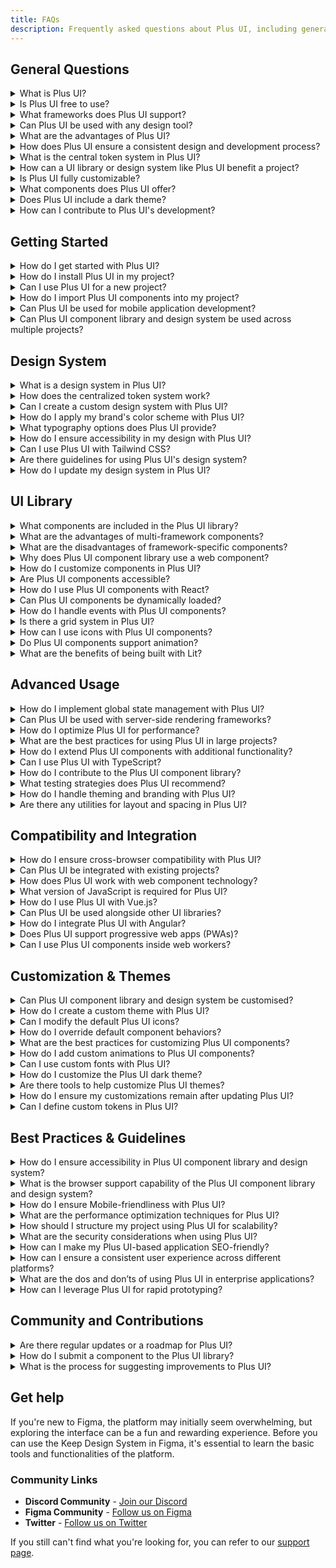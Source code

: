 ```yaml
---
title: FAQs
description: Frequently asked questions about Plus UI, including general information, design system, UI library, and customization.
---
```


## General Questions

<details>
<summary>What is Plus UI?</summary>

Plus UI is a cutting-edge user interface (UI) and experience (UX) framework designed to bridge the gap between design and development. It provides an integrated design system and UI library that can be used with popular frameworks and design tools. Plus UI facilitates the creation of consistent, user-friendly applications by offering a suite of rich, functional components that adhere to modern design standards. Built using Web Component technology, Plus UI is lightweight, customizable, and accessible, ensuring that developers and designers can collaborate effectively using a common set of tools.
</details>

<details>
<summary>Is Plus UI free to use?</summary>

Yes, Plus UI is open-source and have a free to use version 'Freemium' which includes extensive & integrated design system and UI library. It is designed to support the development community by providing a comprehensive set of tools and components without any cost. Users can freely incorporate Plus UI into their projects, customize it according to their needs, and even contribute to its ongoing development.

Plus UI have also Pro Version other than Freemium. Please check out the pricing page.
</details>

<details>
<summary>What frameworks does Plus UI support?</summary>

Plus UI supports multiple JavaScript frameworks, making it highly versatile and adaptable. It is compatible with React, Vue, Angular, Svelte, and other frameworks that can render HTML. This multi-framework support ensures that developers can integrate Plus UI into their existing projects or new applications with ease, regardless of the framework they prefer.
</details>

<details>
<summary>Can Plus UI be used with any design tool?</summary>

Yes, Plus UI is designed to be compatible with all popular design tools. However, it's only available on Figma for now.
</details>

<details>
<summary>What are the advantages of Plus UI?</summary>

Plus UI, as described, is a comprehensive user interface (UI) and experience (UX) framework designed to bridge the gap between design and development across various platforms and frameworks. The advantages of using Plus UI stem from its core features and design philosophy, making it a compelling choice for projects ranging from small-scale applications to large, complex systems. Here are some key advantages of Plus UI:

#### 1. **Integrated Design System and UI Library**

Plus UI offers a seamlessly integrated design system and UI library, ensuring consistency and coherence across your project. This integration facilitates a unified approach to design and development, enabling teams to maintain a consistent look and feel while accelerating the design-to-development workflow.

#### 2. **Multi-Framework Support**

With support for multiple JavaScript frameworks, such as React, Vue, Angular, Svelte, and more, Plus UI ensures flexibility and adaptability. This means you can integrate Plus UI into your projects regardless of the underlying technology stack, making it a versatile choice for diverse development environments.

#### 3. **Centralized Token System**

The centralized token system bridges the design system and UI library, enabling global theming and styling changes from a single source of truth. This approach simplifies maintaining and updating your application's visual design, ensuring consistency across all components and screens.

#### 4. **Fully Customizable and Accessible Components**

Plus UI components are designed with customization and accessibility in mind. They can be easily tailored to meet the specific needs of your project while ensuring that your application is accessible to users with different abilities, complying with best practices and accessibility standards.

#### 5. **Lightweight and Efficient**

The framework is optimized for performance, offering a light package size that doesn't burden your application's load times. This efficiency is crucial for improving user experience, especially on mobile devices and in low-bandwidth scenarios.

#### 6. **Open-Source Community and Support**

Being an open-source project, Plus UI benefits from the support and contributions of a vibrant community. This collective effort leads to regular updates, new features, and a wealth of resources for troubleshooting, learning, and collaboration.

#### 7. **Compatibility with Design Tools and CDNs**

Plus UI is designed to work well with popular design tools and can be easily served from Content Delivery Networks (CDNs), enhancing its flexibility and ease of use in different development workflows.

#### 8. **Dark Theme Support**

With built-in support for dark themes, Plus UI allows developers to cater to user preferences and reduce eye strain in low-light conditions, enhancing the overall user experience.

#### 9. **Comprehensive Documentation and Examples**

The framework provides detailed documentation and examples, making it easier for new users to get started and for experienced developers to take full advantage of its features.

#### 10. **Contribution Opportunities**

Plus UI encourages contributions from the community, whether in the form of code, documentation, design, or feedback. This open collaboration model fosters continuous improvement and innovation within the project.

</details>

<details>
<summary>How does Plus UI ensure a consistent design and development process?</summary>

Plus UI ensures a consistent design and development process through its integrated design system, centralized token system, and comprehensive UI library. By providing a shared set of tools, components, and design variables, Plus UI enables designers and developers to work from the same foundation, reducing discrepancies and miscommunications. This collaborative approach not only speeds up the development process but also enhances the overall quality and consistency of the final product.
</details>

<details>
<summary>What is the central token system in Plus UI?</summary>

The central token system in Plus UI is a powerful feature that bridges the design system and UI library, ensuring a consistent and unified design language across a project. Tokens are essentially design variables (such as [colors](../foundation/color/), [typography](../foundation/typography), [spacing](../foundation/spacing), [border](../foundation/border), [opacity](../foundation/opacity), [shadows & effects](../foundation/shadows-and-effects), [breakpoints](../foundation/breakpoints) etc.) that can be reused and applied globally. This system allows designers and developers to make changes in one place that automatically reflect across the entire project, streamlining the design process and ensuring consistency.
</details>

<details>
<summary>How can a UI library or design system like Plus UI benefit a project?</summary>

Using a unified design system and component library like Plus UI can offer several benefits to developers and design teams, including:

**Consistency:** A unified design system and component library like Plus UI can help ensure consistency across an organization's products and projects. This can help improve the user experience and create a more cohesive brand identity.

**Efficiency:** By providing a set of pre-built and reusable components, a design system and component library like Plus UI can help speed up development time and reduce the amount of code that needs to be written from scratch. This can lead to more efficient and streamlined development processes.

**Scalability:** A unified design system and component library like Plus UI can help teams scale their products and projects more easily. By providing a consistent set of components and design elements, teams can quickly build new features and products without worrying about creating new design elements or components from scratch.

**Accessibility:** A unified design system and component library like Plus UI can help ensure that products and projects meet accessibility standards. By providing pre-built components and design elements that are tested for accessibility, teams can ensure that their products are accessible to all users.

**Collaboration:** A unified design system and component library like Plus UI can help foster collaboration between designers and developers. By providing a shared set of design elements and components, designers & developers can work together more effectively, reducing communication barriers and speeding up development processes.

Using a unified design system and component library like Plus UI can provide significant benefits to development teams, helping them build more consistent, efficient, and scalable products that meet accessibility standards and encourage collaboration between designers and developers.
</details>

<details>
<summary>Is Plus UI fully customizable?</summary>

Absolutely, Plus UI is fully customizable. It has been designed with [customization](faqs#customization-and-themes) in mind, allowing users to tailor the components and design system to meet their specific needs. From modifying the design tokens to creating custom themes, including a dark mode, Plus UI provides the flexibility needed to align with your brand's aesthetic and functional requirements.
</details>

<details>
<summary>What components does Plus UI offer?</summary>

Plus UI offers a wide range of rich and functional components, including but not limited to buttons, forms, modals, navigation bars, and data tables. These components are designed to meet modern UX/UI standards, ensuring accessibility, responsiveness, and interactivity. The component library is continually expanding, with contributions from the community further enriching the available resources.
</details>

<details>
<summary>Does Plus UI include a dark theme?</summary>

Yes, Plus UI includes a dark theme, recognizing the growing preference for dark mode in user interfaces. The dark theme can be easily activated, providing users with an alternative, eye-friendly option that reduces glare and is suitable for low-light environments. This feature is part of Plus UI's commitment to accessibility and user preference.
</details>

<details>
<summary>How can I contribute to Plus UI's development?</summary>

Contributing to Plus UI's development is encouraged and can be done in several ways:

- **Code Contributions:** Submit pull requests with bug fixes, feature enhancements, or new components.
- **Documentation:** Help improve the documentation by adding examples, tutorials, or answering FAQs.
- **Design:** Share design resources, create themes, or contribute to the design system.
- **Feedback:** Provide feedback on features, usability, and accessibility to help shape future development.

To get started, check out the contribution guidelines on the Plus UI GitHub repository. Joining the Plus UI community on social media or discussion forums is also a great way to connect with other contributors and stay updated on the latest developments.
</details>

## Getting Started

<details>
<summary>How do I get started with Plus UI?</summary>

1. **Explore the Documentation:** Begin by visiting the official Plus UI documentation site. This will give you an overview of the system, its philosophy, and what it offers.
2. **Set Up Your Environment:** Ensure you have a development environment ready with Node.js installed to be able to use npm if you're working on a web project.
</details>

<details>
<summary>How do I install Plus UI in my project?</summary>

To install Plus UI in your project, you can use a package manager like npm, yarn, pnpm, or bun. The installation process typically involves running a command in your terminal to add Plus UI as a dependency to your project. Once installed, you can import and use Plus UI components in your application.

<InstallTabs />
</details>

<details>
<summary>Can I use Plus UI for a new project?</summary>

Absolutely. Plus UI is designed to be versatile, making it suitable for both new and existing projects. Its components and design system can help kickstart your project with a consistent and modern UI.
</details>

<details>
<summary>How do I import Plus UI components into my project?</summary>

After installation, you can import Plus UI components into your project files using import statements. For example:

```javascript
import { PlusButton } from "@plusui/core";
// Use the actual component names and package
```
</details>

<details>
<summary>Can Plus UI be used for mobile application development?</summary>

Plus UI is built with responsive design principles and supports web technologies, it can be used for developing mobile-friendly web applications. For native mobile app development, compatibility would depend on the ability to integrate web components into native frameworks.
</details>

<details>
<summary>Can Plus UI component library and design system be used across multiple projects? </summary>

Yes, the Plus UI component library and its design system can be used across multiple projects. Plus UI is designed to be modular and scalable, making it easy to reuse components and design elements across different products and projects.

One of the strengths of Plus UI is its versatility. Our design system can be used with popular design tools like Figma, Sketch, and Adobe, allowing designers to easily collaborate and design using the same design system. Our component library is also designed to work with all popular front-end frameworks like React, Vue.js, Angular, and more. This ensures that developers can use the same components and design elements across different projects, regardless of the front-end framework used.

By using the same components and design elements across multiple projects, organisations can ensure consistency and maintain a cohesive brand identity. This saves time and effort, as developers and designers do not have to recreate similar components or design elements for each project.

Plus UI's components are built using modern web technologies, such as HTML, CSS, and JavaScript, and are designed to be easily customisable and extensible. This makes it easy to adapt components to fit the specific needs of each project while maintaining consistency with the overall design system.

In addition, Plus UI provides comprehensive documentation and support to help developers and designers integrate the component library and design system into their projects. This includes code examples, best practices, and an active community of developers and designers who can provide guidance and support.
</details>

## Design System

<details>
<summary>What is a design system in Plus UI?</summary>

A design system in Plus UI is a comprehensive set of standards, guidelines, and components that unify and guide the design and development of digital products. It includes a library of UI elements, design tokens (such as colors, typography, spacing), and guidelines for their use. This system enables teams to create consistent, efficient, and scalable user interfaces that align with the brand's identity.
</details>

<details>
<summary>How does the centralized token system work?</summary>

The centralized token system in Plus UI functions as a core part of the design system, where design tokens represent the visual design atoms of the product (such as [colors](../foundation/color/), [typography](../foundation/typography), [spacing](../foundation/spacing), [border](../foundation/border), [opacity](../foundation/opacity), [shadows & effects](../foundation/shadows-and-effects), [breakpoints](../foundation/breakpoints) etc.) These tokens are defined in a central location and can be used across components and applications. When a token is updated, the changes are automatically applied wherever the token is used, ensuring consistency and simplifying theme management.
</details>

<details>
<summary>Can I create a custom design system with Plus UI?</summary>

Yes, Plus UI is designed to be flexible and customizable, allowing you to create a custom design system that fits your specific needs. You can define your own design tokens, create custom components, and tailor the existing components to align with your brand guidelines. Plus UI's architecture supports extending and overriding default settings to facilitate this customization.
</details>

<details>
<summary>How do I apply my brand's color scheme with Plus UI?</summary>

To apply your brand's color scheme with Plus UI, you would typically modify the design tokens related to colors. This involves setting your brand colors as the default values for primary, secondary, background, text colors, etc., in the Plus UI token system. These changes ensure that all components reflect your brand's identity consistently.
</details>

<details>
<summary>What typography options does Plus UI provide?</summary>

Plus UI provides a range of typography options through its design system, including font family, font size, font weight, line height, and letter spacing tokens. These options can be customized to fit your brand's typography guidelines, ensuring consistency across all textual elements in your application.
</details>

<details>
<summary>How do I ensure accessibility in my design with Plus UI?</summary>

Ensuring accessibility in your design with Plus UI involves leveraging the framework's accessible components and guidelines. Plus UI components are built with accessibility in mind, including proper semantic HTML, ARIA attributes, keyboard navigation, and screen reader support. You should follow Plus UI's accessibility guidelines, such as color contrast ratios and accessible typography, to create an inclusive user experience.
</details>

<details>
<summary>Can I use Plus UI with Tailwind CSS?</summary>

Yes, you can use Plus UI with Tailwind CSS. Plus UI components can be customized using CSS, and since Tailwind CSS is a utility-first CSS framework, you can apply Tailwind's utility classes to Plus UI components to adjust their styling. However, ensure to manage any potential conflicts between the default styles of Plus UI and Tailwind CSS by using appropriate CSS specificity and order of inclusion.
</details>

<details>
<summary>Are there guidelines for using Plus UI's design system?</summary>

Yes, Plus UI provides guidelines for using its design system. These guidelines cover best practices for applying design tokens, using components, ensuring accessibility, and maintaining consistency across your application. Following these guidelines helps teams to effectively use Plus UI's system to create cohesive and user-friendly interfaces.
</details>

<details>
<summary>How do I update my design system in Plus UI?</summary>

Updating your design system in Plus UI involves modifying design tokens, updating component styles, or adding new components as needed. These changes should be made in the central repository or location where your design system is managed. Plus UI's modular architecture means updates to tokens or components will automatically propagate to wherever they are used, ensuring your system stays current and consistent.
</details>

## UI Library

<details>
<summary>What components are included in the Plus UI library?</summary>

From basic elements like buttons, inputs, and toggles to more complex components such as modals, accordions, tabs, and navigation bars, Plus UI typically includes over 27 components and over 2000 variants in Community version which is essential for building modern web applications. Please check out the [component list](component-list-and-plans) page.
</details>

<details>
<summary>What are the advantages of multi-framework components?</summary>

Plus UI's multi-framework components offer several advantages that make them a powerful and flexible choice for building user interfaces:

**Consistency:** By using the same set of components across different projects and frameworks, Plus UI ensures a consistent look and feel for the user interface. This can help to improve user experience and reduce confusion, as users will be familiar with the components regardless of the technology stack being used.

**Reusability:** Multi-framework components in Plus UI can be easily reused across different projects and frameworks. This can help to reduce development time and costs, as developers do not have to write redundant code for each project. Instead, they can simply use the pre-built components from Plus UI and customize them as needed.

**Flexibility**: Plus UI's cross-framework components are designed to be interoperable with different front-end frameworks and libraries, such as React, Vue, and Angular. This makes them a flexible choice for developers who want to use pre-built UI components in their projects without being tied to a specific technology stack.

**Maintainability**: By using multi-framework components in Plus UI, developers can improve the maintainability of their code. Because the components are standardised and encapsulated, they are less likely to cause conflicts or break other parts of the application. This can make it easier to maintain and update the code over time.

Overall, the advantages of multi-framework components in Plus UI make it a powerful and flexible choice for building user interfaces that are consistent, reusable, and maintainable across different projects and technology stacks.
</details>

<details>
<summary>What are the disadvantages of framework-specific components?</summary>

While framework-specific components in Plus UI can offer some benefits, they also have several disadvantages that can limit their usefulness in certain contexts. Here are a few examples:

**Limited usability:** Framework-specific components in Plus UI can only be used in the framework or library they were designed for, which can limit their usability and reusability in other projects. Developers who want to use these components in a different framework will need to either rebuild them or use a wrapper library, which can be time-consuming.

**Limited lifespan:** Framework-specific components in Plus UI are closely tied to the lifecycle of the framework or library they were designed for. This means that if the framework or library becomes outdated or is no longer supported, the components may also become obsolete.

**Breaking changes:** New versions or updates of a framework or library can introduce breaking changes, requiring significant effort to update framework-specific components in Plus UI. This can be a major inconvenience for developers who rely on these components in their projects.

Overall, while framework-specific components in Plus UI can provide some benefits, they come with significant limitations and potential drawbacks. Developers should consider these factors carefully before deciding whether to use these components in their projects and may want to explore alternative solutions that offer greater flexibility and longevity.
</details>

<details>
<summary>Why does Plus UI component library use a web component?</summary>

Plus UI component library uses web components because they offer a powerful way to create reusable UI components with encapsulated functionality and styling. Web components provide a standardised way to create custom HTML elements that can be easily reused across different projects and frameworks, which makes them an ideal technology for building component libraries like Plus UI.

Web components also offer a high level of encapsulation, which helps to prevent conflicts between components and makes it easier to maintain and update the code. By using web components, Plus UI can create a set of standardised UI components that can be customized and used across different technology stacks, which reduces development time and ensures consistency across different projects.

In addition, web components are interoperable with different frameworks and libraries, which makes them a flexible choice for building component libraries that can be used in a variety of projects. Plus UI can be used with different front-end frameworks and libraries, such as React, Vue, and Angular, which makes it a versatile choice for developers who want to use a set of pre-built UI components in their projects.
</details>

<details>
<summary>How do I customize components in Plus UI?</summary>

Customization in Plus UI can be achieved through various methods, including CSS variables for styling, properties for functional adjustments, and slots for content customization. Plus UI components built with Lit support reactive properties and attributes, allowing you to easily modify component behavior and appearance by passing different values or applying custom styles.
</details>

<details>
<summary>Are Plus UI components accessible?</summary>

[Accessibility](broken-reference) is a core principle of Plus UI. Components are designed with semantic HTML, appropriate ARIA roles, keyboard navigation support, and focus management to ensure they meet highest accessibility standards. This makes it easier to build applications that are usable by everyone, including people with disabilities.
</details>

<details>
<summary>How do I use Plus UI components with React?</summary>

To use Plus UI components in a React application, you can directly import and use them as you would with any other React component, thanks to React's support for custom elements. Ensure the Plus UI web components are loaded into your application, and then you can use them within your JSX just like native HTML elements, passing props as attributes.
</details>

<details>
<summary>Can Plus UI components be dynamically loaded?</summary>

Yes, Plus UI components can be dynamically loaded into your application. This can be achieved through code-splitting techniques and dynamic imports, allowing you to load components only when they are needed, which can significantly improve your application's performance.
</details>

<details>
<summary>How do I handle events with Plus UI components?</summary>

Event handling with Plus UI components follows the standard web component event model. You can listen for events on Plus UI components using the standard `addEventListener` method in JavaScript or by using event listener attributes directly in your HTML or JSX templates. Plus UI components emit custom events for interactions, which you can handle to perform actions in your application.
</details>

<details>
<summary>Is there a grid system in Plus UI?</summary>

Plus UI includes a design system, it likely offers a grid system to facilitate layout design. This system would provide a flexible and responsive method for creating layouts using rows and columns, making it easier to design adaptive and responsive interfaces that work on various screen sizes.
</details>

<details>
<summary>How can I use icons with Plus UI components?</summary>

Icons can be integrated with Plus UI components either through direct inclusion in the components themselves or by using an external icon library. Plus UI may offer a set of default icons or support for popular icon libraries like Font Awesome, allowing you to easily include and customize icons within your UI components.
</details>

<details>
<summary>Do Plus UI components support animation?</summary>

Plus UI components likely support animations, either natively through CSS animations and transitions or via integration with web animation APIs. This enables you to add interactive and engaging effects to your UI, enhancing the user experience.
</details>

<details>
<summary>What are the benefits of being built with Lit?</summary>

Plus UI is built with Lit, it means the library leverages the Lit library's capabilities for creating fast, lightweight, and reactive web components. Lit components are easy to integrate with various frameworks and provide a solid foundation for building customizable, scalable, and performant web applications.
</details>

## Advanced Usage

<details>
<summary>How do I implement global state management with Plus UI?</summary>

Global state management in a Plus UI-based application can be implemented using JavaScript libraries or frameworks like Redux, MobX, or the Context API in React (if using React with Plus UI). The key is to create a central store that holds the state and ensure that Plus UI components can interact with this store to read and update the state. You might need to create custom events or methods within your Plus UI components to dispatch actions or subscribe to the store's changes.
</details>

<details>
<summary>Can Plus UI be used with server-side rendering frameworks?</summary>

Yes, Plus UI components, especially if built with web standards like Web Components, can be used with server-side rendering (SSR) frameworks like Next.js, Nuxt.js, or Angular Universal. The compatibility often depends on the SSR framework's support for Web Components. Some adjustments or polyfills might be necessary to ensure that custom elements are correctly rendered and hydrated on the client side.
</details>

<details>
<summary>How do I optimize Plus UI for performance?</summary>

Optimizing Plus UI for performance involves several strategies:

- **Lazy loading:** Dynamically import Plus UI components only when they are needed.
- **Tree shaking:** Ensure your build tool is configured to support tree shaking to remove unused Plus UI code from the final bundle.
- **Efficient bundling:** Use module bundlers like Webpack, Rollup, or Parcel to minimize and compress your application's assets.
- **Caching:** Utilize browser caching for Plus UI assets to reduce load times on repeat visits.
- **Performance analysis:** Regularly use tools like Lighthouse or Chrome DevTools to identify performance bottlenecks and optimize them.
</details>

<details>
<summary>What are the best practices for using Plus UI in large projects?</summary>

For large projects, consider the following best practices:

- **Modular architecture:** Organize your application into modular components and features, using Plus UI components as the building blocks.
- **State management:** Adopt a robust state management solution to manage global state efficiently.
- **Code splitting:** Implement code splitting to load resources only when needed, reducing the initial load time.
- **Component reuse:** Encourage the reuse of Plus UI components across different parts of your application to maintain consistency and reduce duplication.
- **Documentation and style guides:** Maintain comprehensive documentation and style guides to ensure that developers and designers can work effectively with Plus UI.
</details>

<details>
<summary>How do I extend Plus UI components with additional functionality?</summary>

To extend Plus UI components, you can wrap them in your custom components, adding the additional functionality you need. If Plus UI is built with Lit or a similar library, you can also subclass the original component classes to extend their behavior. Always check Plus UI's documentation for guidelines on extending components to ensure compatibility.
</details>

<details>
<summary>Can I use Plus UI with TypeScript?</summary>

Plus UI components can be used with TypeScript if they are built with standard web component technologies. You may need to provide or generate TypeScript definitions for Plus UI components to enable type checking and autocompletion in your development environment. Some UI libraries also offer TypeScript support out of the box.
</details>

<details>
<summary>How do I contribute to the Plus UI component library?</summary>

Contributing to Plus UI typically involves:

- **Forking the repository:** Start by forking the Plus UI GitHub repository.
- **Setting up a development environment:** Follow the project's setup instructions to get started.
- **Making your changes:** Implement new features, fix bugs, or improve documentation as needed.
- **Submitting a pull request:** Once your changes are ready, submit a pull request (PR) for review by the Plus UI maintainers.
- **Following contribution guidelines:** Adhere to the project's contribution guidelines for coding standards, commit messages, and other practices.
</details>

<details>
<summary>What testing strategies does Plus UI recommend?</summary>

Plus UI might recommend a combination of unit testing, integration testing, and end-to-end testing, depending on the complexity of the components. Tools like Jest for unit and integration tests, and Cypress or Puppeteer for end-to-end testing, are commonly used. Testing should cover both the functionality and accessibility of components.
</details>

<details>
<summary>How do I handle theming and branding with Plus UI?</summary>

Theming and branding with Plus UI can be managed through custom CSS variables and the centralized token system. Define your brand colors, typography, and other design tokens in a central place, and apply these tokens across your Plus UI components to ensure a consistent look and feel. Plus UI may also support dynamic theming, allowing you to switch themes at runtime.
</details>

<details>
<summary>Are there any utilities for layout and spacing in Plus UI?</summary>

Plus UI likely includes a set of utility classes or a grid system for managing layout and spacing. These utilities can be used to quickly apply margins, padding, flexbox layouts, or grid layouts to Plus UI components and custom content. Check the Plus UI documentation for specific utilities and how to use them in your projects.
</details>

## Compatibility and Integration

<details>
<summary>How do I ensure cross-browser compatibility with Plus UI?</summary>

Ensuring cross-browser compatibility with Plus UI involves several steps:

- **Polyfills:** Use polyfills for Web Components if Plus UI is built on them, especially for older browsers that might not support these standards natively.
- **CSS Prefixes:** Utilize tools like PostCSS and its Autoprefixer plugin to automatically add vendor prefixes to your CSS, ensuring styles work across different browsers.
- **Testing:** Regularly test your application in multiple browsers and devices during development to catch and fix compatibility issues early.
- **Documentation:** Refer to Plus UI's documentation for any specific browser support guidelines or known issues.
</details>

<details>
<summary>Can Plus UI be integrated with existing projects?</summary>

Yes, Plus UI can be integrated into existing projects. The integration process typically involves:

- **Adding Plus UI:** Install Plus UI via your project's package manager.
- **Updating Your Build:** Ensure your build pipeline (Webpack, Rollup, etc.) can handle Plus UI components, especially if they are Web Components.
- **Refactoring:** Gradually replace or wrap existing UI components with Plus UI components, testing for functionality and style consistency.
</details>

<details>
<summary>How does Plus UI work with web component technology?</summary>

Plus UI is built with Web Component technology, it leverages HTML Custom Elements, Shadow DOM, and HTML Templates to create encapsulated, reusable components. This allows for:

- **Encapsulation:** Styles and scripts are encapsulated within components, preventing conflicts with the global scope.
- **Reusability:** Components can be easily shared and reused across different parts of your application or even across projects.
- **Interoperability:** Web Components are standards-based, ensuring compatibility with modern browsers and JavaScript frameworks.
</details>

<details>
<summary>What version of JavaScript is required for Plus UI?</summary>

Plus UI likely requires ECMAScript 2015 (ES6) or newer, given the modern JavaScript features it might use (classes, modules, arrow functions, etc.). Check Plus UI's documentation for the exact version requirement and ensure your development and production environments are compatible.
</details>

<details>
<summary>How do I use Plus UI with Vue.js?</summary>

Integrating [Plus UI with Vue.js](../ui-library/installation/vue) involves:

- **Importing Components:** Import Plus UI components into your Vue components where needed.
- **Registration:** You might need to globally or locally register Plus UI components within your Vue application, depending on your setup.
- **Data Binding:** Use Vue's data binding to integrate Plus UI components with your Vue application's reactive data.
</details>

<details>
<summary>Can Plus UI be used alongside other UI libraries?</summary>

Yes, Plus UI can be used alongside other UI libraries, but with considerations:

- **Style Conflicts:** Be mindful of potential style conflicts. Utilize CSS scoping or methodologies like BEM to mitigate issues.
- **Performance:** Monitor your application's performance, as using multiple UI libraries can increase your bundle size and affect load times.
- **Component Naming:** Watch out for component naming conflicts and resolve them by namespacing or aliasing imports.
</details>

<details>
<summary>How do I integrate Plus UI with Angular?</summary>

To integrate [Plus UI with Angular](../ui-library/installation/angular):

- **Module Imports:** Import Plus UI components in your Angular modules using the `CUSTOM_ELEMENTS_SCHEMA` to avoid template parsing errors.
- **Component Registration:** Use Angular's `schemas` array within `@NgModule` decorators to register Plus UI components as custom elements.
- **Data Binding and Events:** Bind data to Plus UI components using Angular's binding syntax and handle events with `(eventName)="handlerMethod($event)"`.
</details>

<details>
<summary>Does Plus UI support progressive web apps (PWAs)?</summary>

Plus UI components, built with performance and modern web standards in mind, are suitable for use in Progressive Web Apps (PWAs). They should work well with service workers, manifest files, and other PWA features, enhancing the app's offline capabilities, load times, and user experience.
</details>

<details>
<summary>Can I use Plus UI components inside web workers?</summary>

Directly using Plus UI components (or any DOM-based UI components) inside Web Workers is not possible since Web Workers do not have access to the DOM. However, you can use Web Workers to offload computational tasks or data fetching and then communicate the results back to the main thread where Plus UI components can use this data to update the UI.
</details>

## Customization & Themes

<details>
<summary>Can Plus UI component library and design system be customised?</summary>

Yes, the Plus UI library or design system can be customised to fit the specific needs and branding of your organization. While the component library comes with pre-built components and design elements, these can be customized to fit your specific use case.

Plus UI component library is built using modern web technologies such as HTML, CSS, and JavaScript, which makes it easy to modify and extend. Developers and designers can use the provided documentation to learn how to customise components, or even create new ones.

Customisation can include modifying the colors, typography, spacing, and other design elements of the components of the design system.&#x20;

By customising the library, organisations can create a unique design system that aligns with their branding and design language. This helps create a consistent and recognizable brand identity across all products and projects.

Plus UI provides support and resources for customising the library, including documentation and an active community of developers and designers who can provide guidance and support.
</details>

<details>
<summary>How do I create a custom theme with Plus UI?</summary>

Creating a custom theme involves defining a set of design tokens and styles that represent your brand's visual identity. This typically includes colors, fonts, spacing, and other UI elements. With Plus UI, you can create a custom theme by overriding the default design tokens or CSS variables. Use a central stylesheet or JavaScript configuration to apply these custom tokens globally across your application.
</details>

<details>
<summary>Can I modify the default Plus UI icons?</summary>

Yes, you can modify the default Plus UI icons by either replacing them with your own SVG icons or integrating with an external icon library. If Plus UI uses a slot or a prop for icons in its components, you can easily swap the default icons with your custom ones by providing your icons in the designated slots or properties.
</details>

<details>
<summary>How do I override default component behaviors?</summary>

Overriding default component behaviors might involve extending Plus UI components with your own classes or wrapping them in your custom components to add or modify behaviors. Use JavaScript or framework-specific methods (for Vue, React, Angular, etc.) to intercept events, props, and slots, applying your custom logic where needed.
</details>

<details>
<summary>What are the best practices for customizing Plus UI components?</summary>

- **Maintain Consistency:** Keep your customizations consistent across components to ensure a cohesive user experience.
- **Use Design Tokens:** Leverage design tokens for scalable and maintainable customizations, especially for themes.
- **Extend Rather Than Modify:** Prefer extending components or using composition to add custom functionality, preserving the base component behavior for easier updates.
- **Document Changes:** Keep track of customizations for future reference and updates, especially if working in a team.
</details>

<details>
<summary>How do I add custom animations to Plus UI components?</summary>

Custom animations can be added through CSS animations or JavaScript-based animation libraries. Target Plus UI components with CSS selectors to apply animations directly, or use JavaScript to dynamically add animations based on user interaction. Ensure animations enhance the user experience and accessibility.
</details>

<details>
<summary>Can I use custom fonts with Plus UI?</summary>

Yes, custom fonts can be integrated by including them in your application's CSS using `@font-face` or by linking to external font services (like Google Fonts). Once the fonts are available, override the default font tokens or variables in Plus UI to apply your custom fonts.
</details>

<details>
<summary>How do I customize the Plus UI dark theme?</summary>

Customizing the dark theme involves overriding the default dark theme tokens or CSS variables provided by Plus UI. Adjust colors, fonts, and other elements specifically for the dark mode, ensuring adequate contrast and readability.
</details>

<details>
<summary>Are there tools to help customize Plus UI themes?</summary>

Tools like Style Dictionary or themedesigner.app can help manage and apply design tokens across your project. These tools assist in creating, maintaining, and applying consistent themes by generating stylesheets or configuration files that Plus UI can use.
</details>

<details>
<summary>How do I ensure my customizations remain after updating Plus UI?</summary>

To ensure customizations remain intact after updates:

- **Avoid Direct Modifications:** Do not modify Plus UI's source files directly. Use extension or composition for customizations.
- **Version Control:** Use version control (like Git) to manage changes and resolve conflicts after updates.
- **Follow Semver:** Pay attention to versioning. Major updates might introduce breaking changes requiring adjustments to your customizations.
</details>

<details>
<summary>Can I define custom tokens in Plus UI?</summary>

Defining custom tokens is typically supported in UI libraries like Plus UI. You can define custom design tokens (for colors, typography, spacing, etc.) in your theme configuration, which Plus UI components will then utilize. This is crucial for creating a unique and consistent branding across your application.
</details>

## Best Practices & Guidelines

<details>
<summary>How do I ensure accessibility in Plus UI component library and design system?</summary>

Accessibility is a top priority for the Plus UI component library and design system. We strive to ensure that our components and design elements meet the latest accessibility standards and guidelines, such as WCAG 2.1 and ARIA.

To ensure accessibility in your project, we recommend the following best practices:

- **Semantic HTML:** Use semantic HTML elements provided by Plus UI to ensure meaningful structure and improve screen reader compatibility.
- **ARIA Attributes:** Utilize ARIA (Accessible Rich Internet Applications) attributes in Plus UI components to enhance accessibility for users with disabilities.
- **Keyboard Navigation:** Ensure all interactive Plus UI components are fully operable with keyboard controls to aid users who cannot use a mouse.
- **Color Contrast:** Adhere to WCAG guidelines for color contrast to ensure that text is readable for users with visual impairments.
- **Testing:** Regularly test your application with accessibility tools (like axe or Lighthouse) and manual checks to identify and fix accessibility issues.
</details>

<details>
<summary>What is the browser support capability of the Plus UI component library and design system?</summary>

Plus UI component library and design system is designed to work seamlessly across all modern web browsers, including Google Chrome, Mozilla Firefox, Apple Safari, and Microsoft Edge.

We provide comprehensive browser support to ensure that our components and design elements are fully functional and visually consistent across all modern browsers. This means that you can use Plus UI with confidence, knowing that it will work on the most popular web browsers used by your audience.

Our component library and design system are also designed to work well with legacy browsers, such as Internet Explorer 11, although some features may be limited or not supported.

We strive to stay up-to-date with the latest web standards and technologies, and we regularly update our component library and design system to ensure that they are compatible with the latest browsers and devices.

If you have any concerns about browser compatibility or need specific guidance on how to ensure your project is compatible with certain browsers, we have an active community of developers and designers who are knowledgeable in this area and can provide guidance and support.
</details>

<details>
<summary>How do I ensure Mobile-friendliness with Plus UI?</summary>

To ensure mobile-friendliness:

- Utilize responsive design features of Plus UI to adapt layouts to various screen sizes.
- Implement touch-friendly interfaces, making sure touch targets are appropriately sized.
- Optimize images and assets for faster loading on mobile networks.
- Consider mobile-first design when planning UI and UX.
</details>

<details>
<summary>What are the performance optimization techniques for Plus UI?</summary>

For optimizing performance:

- Leverage code splitting to load Plus UI components as needed.
- Minimize and compress assets to reduce load times.
- Implement lazy loading for images and offscreen components.
- Use efficient data fetching strategies (like caching and batching requests).
</details>

<details>
<summary>How should I structure my project using Plus UI for scalability?</summary>

For scalability:

- Adopt a modular architecture, organizing code by features or functionality.
- Encourage component reuse to minimize code duplication.
- Implement a state management solution suitable for your project's size.
- Regularly refactor and review code to maintain cleanliness and manageability
</details>

<details>
<summary>What are the security considerations when using Plus UI?</summary>

Security considerations include:

- Sanitizing user input to prevent XSS attacks.
- Regularly updating Plus UI and its dependencies to patch vulnerabilities.
- Implementing Content Security Policies (CSP) to mitigate XSS risks.
- Using HTTPS for secure data transmission.
</details>

<details>
<summary>How can I make my Plus UI-based application SEO-friendly?</summary>

To enhance SEO:

- Ensure server-side rendering or static rendering is in place for content-heavy pages.
- Use semantic HTML and structured data to improve content understanding by search engines.
- Implement meta tags and provide alt texts for images.
- Ensure fast loading times as performance is a key SEO factor.
</details>

<details>
<summary>How can I ensure a consistent user experience across different platforms?</summary>

To ensure consistency:

- Use responsive design principles to adapt UI to various devices.
- Test on multiple browsers and devices throughout the development process.
- Standardize UI elements and interactions across platforms.
- Use Plus UI's built-in themes and customization options to maintain visual consistency.
</details>

<details>
<summary>What are the dos and don’ts of using Plus UI in enterprise applications?</summary>

- **Do** implement comprehensive testing for reliability.
- **Do** plan for future scalability from the start.
- **Don't** over-customize components to the point of complicating updates.
- **Don't** neglect the performance, as it's crucial for user experience.
</details>

<details>
<summary>How can I leverage Plus UI for rapid prototyping?</summary>

For rapid prototyping:

- Utilize Plus UI's extensive component library to quickly assemble UIs.
- Apply custom themes for fast branding without deep customization.
- Use Plus UI's flexibility to iterate designs quickly, enabling fast feedback and refinement cycles.
</details>

## Community and Contributions

<details>
<summary>Are there regular updates or a roadmap for Plus UI?</summary>

Most open-source projects like Plus UI publish a roadmap and regular updates:

- **Roadmap:** Check the Plus UI GitHub repository or official website for a roadmap outlining planned features and updates.
- **Updates:** Subscribe to release notifications on GitHub or join the Plus UI community channels to stay informed about new releases.
</details>

<details>
<summary>How do I submit a component to the Plus UI library?</summary>

To submit a component, you typically need to:

1. Fork the Plus UI repository on GitHub.
2. Develop your component following the project's contribution guidelines.
3. Ensure your component meets the quality standards, including accessibility and responsiveness.
4. Submit a pull request (PR) with your component for review by the Plus UI maintainers.
</details>

<details>
<summary>What is the process for suggesting improvements to Plus UI?</summary>

Suggest improvements by:

- Opening an issue on the Plus UI GitHub repository detailing your suggestion.
- Participating in community discussions to gauge support and feedback for your idea.
- For significant changes, consider drafting a formal improvement proposal as per the project's guidelines.
</details>

## Get help

If you're new to Figma, the platform may initially seem overwhelming, but exploring the interface can be a fun and rewarding experience. Before you can use the Keep Design System in Figma, it's essential to learn the basic tools and functionalities of the platform.

### Community Links
- **Discord Community** - [Join our Discord](https://discord.com/invite/Y5a78GGX)
- **Figma Community** - [Follow us on Figma](https://www.figma.com/@PLUSUI)
- **Twitter** - [Follow us on Twitter](https://twitter.com/PlusUI_Official)

If you still can't find what you're looking for, you can refer to our [support page](support).
